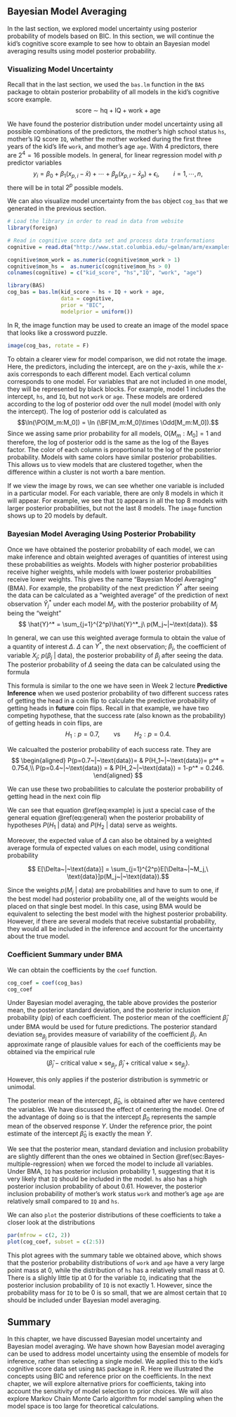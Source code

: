## Bayesian Model Averaging

In the last section, we explored model uncertainty using posterior probability of models based on BIC. In this section, we will continue the kid's cognitive score example to see how to obtain an Bayesian model averaging results using model posterior probability.

### Visualizing Model Uncertainty

Recall that in the last section, we used the `bas.lm` function in the `BAS` package to obtain posterior probability of all models in the kid's cognitive score example. 
$$ \text{score} ~\sim~ \text{hq} + \text{IQ} + \text{work} + \text{age} $$

We have found the posterior distribution under model uncertainty using all possible combinations of the predictors, the mother's high school status `hs`, mother's IQ score `IQ`, whether the mother worked during the first three years of the kid's life `work`, and mother's age `age`. With 4 predictors, there are $2^4 = 16$ possible models. In general, for linear regression model with $p$ predictor variables
$$ y_i = \beta_0+\beta_1(x_{p,i}-\bar{x}) + \cdots + \beta_p(x_{p,i}-\bar{x}_p)+\epsilon_i,\qquad i = 1, \cdots,n,$$
there will be in total $2^p$ possible models.

We can also visualize model uncertainty from the `bas` object `cog_bas` that we generated in the previous section. 

```r
# Load the library in order to read in data from website
library(foreign)    

# Read in cognitive score data set and process data tranformations
cognitive = read.dta("http://www.stat.columbia.edu/~gelman/arm/examples/child.iq/kidiq.dta")

cognitive$mom_work = as.numeric(cognitive$mom_work > 1)
cognitive$mom_hs =  as.numeric(cognitive$mom_hs > 0)
colnames(cognitive) = c("kid_score", "hs","IQ", "work", "age")

library(BAS)
cog_bas = bas.lm(kid_score ~ hs + IQ + work + age, 
                 data = cognitive,
                 prior = "BIC",
                 modelprior = uniform())
```

In R, the image function may be used to create an image of the model space that looks like a crossword puzzle. 
```r
image(cog_bas, rotate = F)
```

To obtain a clearer view for model comparison, we did not rotate the image. Here, the predictors, including the intercept, are on the $y$-axis, while the $x$-axis corresponds to each different model. Each vertical column corresponds to one model. For variables that are not included in one model, they will be represented by black blocks. For example, model 1 includes the intercept, `hs`, and `IQ`, but not `work` or `age`. These models are ordered according to the log of posterior odd over the null model (model with only the intercept). The log of posterior odd is calculated as
$$\ln(\PO[M_m:M_0]) = \ln (\BF[M_m:M_0]\times \Odd[M_m:M_0]).$$ 
Since we assing same prior probability for all models, $\text{O}[M_m:M_0] = 1$ and therefore, the log of posterior odd is the same as the log of the Bayes factor. The color of each column is proportional to the log of the posterior probability. Models with same colors have similar posterior probabilities. This allows us to view models that are clustered together, when the difference within a cluster is not worth a bare mention.

If we view the image by rows, we can see whether one variable is included in a particular model. For each variable, there are only 8 models in which it will appear. For example, we see that `IQ` appears in all the top 8 models with larger posterior probabilities, but not the last 8 models. The `image` function shows up to 20 models by default.

### Bayesian Model Averaging Using Posterior Probability

Once we have obtained the posterior probability of each model, we can make inference and obtain weighted averages of quantities of interest using these probabilities as weights. Models with higher posterior probabilities receive higher weights, while models with lower posterior probabilities receive lower weights. This gives the name "Bayesian  Model Averaging" (BMA). For example, the probability of the next prediction $\hat{Y}^*$ after seeing the data can be calculated as a "weighted average" of the prediction of next observation $\hat{Y}^*_j$ under each model $M_j$, with the posterior probability of $M_j$ being the "weight"
$$ \hat{Y}^* = \sum_{j=1}^{2^p}\hat{Y}^*_j\ p(M_j~|~\text{data}). $$

In general, we can use this weighted average formula to obtain the value of a quantity of interest $\Delta$. $\Delta$ can $Y^*$, the next observation; $\beta_j$, the coefficient of variable $X_j$; $p(\beta_j~|~\text{data})$, the posterior probability of $\beta_j$ after seeing the data. The posterior probability of $\Delta$ seeing the data can be calculated using the formula

\begin{equation} 
p(\Delta~|~\text{data}) = \sum_{j=1}^{2^p}p(\Delta~|~ M_j,\ \text{data})p(M_j~|~\text{data}).
(\#eq:general)
\end{equation}

This formula is similar to the one we have seen in Week 2 lecture **Predictive Inference** when we used posterior probability of two different success rates of getting the head in a coin flip to calculate the predictive probability of getting heads in **future** coin flips. Recall in that example, we have two competing hypothese, that the success rate (also known as the probability) of getting heads in coin flips, are
$$ H_1: p = 0.7,\qquad \text{vs}\qquad H_2: p=0.4.$$

We calcualted the posterior probability of each success rate. They are
$$ 
\begin{aligned}
P(p=0.7~|~\text{data})= & P(H_1~|~\text{data})= p^* = 0.754,\\
P(p=0.4~|~\text{data}) = & P(H_2~|~\text{data}) = 1-p^* = 0.246.
\end{aligned}
$$

We can use these two probabilities to calculate the posterior probability of getting head in the next coin flip
\begin{equation}
P(\text{head}~|~\text{data}) = P(\text{head}~|~H_1,\text{data})P(H_1~|~\text{data}) + P(\text{head}~|~H_2,\text{data})P(H_2~|~\text{data}).
(\#eq:example)
\end{equation}

We can see that equation \@ref(eq:example) is just a special case of the general equation \@ref(eq:general) when the posterior probability of hypotheses $P(H_1~|~\text{data})$ and $P(H_2~|~\text{data})$ serve as weights.

Moreover, the expected value of $\Delta$ can also be obtained by a weighted average formula of expected values on each model, using conditional probability

$$ E[\Delta~|~\text{data}] = \sum_{j=1}^{2^p}E[\Delta~|~M_j,\ \text{data}]p(M_j~|~\text{data}).$$


Since the weights $p(M_j~|~\text{data})$ are probabilities and have to sum to one, if the best model had posterior probability one, all of the weights would be placed on that single best model. In this case, using BMA would be equivalent to selecting the best model with the highest posterior probability. However, if there are several models that receive substantial probability, they would all be included in the inference and account for the uncertainty about the true model. 

### Coefficient Summary under BMA

We can obtain the coefficients by the `coef` function. 

```r
cog_coef = coef(cog_bas)
cog_coef
```

Under Bayesian model averaging, the table above provides the posterior mean, the posterior standard deviation, and the posterior inclusion probability (pip) of each coefficient. The posterior mean of the coefficient $\hat{\beta}_j$ under BMA would be used for future predictions. The posterior standard deviation $\text{se}_{\beta_j}$ provides measure of variability of the coefficient $\beta_j$. An approximate range of plausible values for each of the coefficients may be obtained via the empirical rule
$$ (\hat{\beta}_j-\text{critical value}\times \text{se}_{\beta_j},\  \hat{\beta}_j+\text{critical value}\times \text{se}_{\beta_j}).$$

However, this only applies if the posterior distribution is symmetric or unimodal. 

The posterior mean of the intercept, $\hat{\beta}_0$, is obtained after we have centered the variables. We have discussed the effect of centering the model. One of the advantage of doing so is that the intercept $\beta_0$ represents the sample mean of the observed response $Y$. Under the reference prior, the point estimate of the intercept $\hat{\beta}_0$ is exactly the mean $\bar{Y}$.

We see that the posterior mean, standard deviation and inclusion probability are slightly different than the ones we obtained in Section \@ref(sec:Bayes-multiple-regression) when we forced the model to include all variables. Under BMA, `IQ` has posterior inclusion probability 1, suggesting that it is very likely that `IQ` should be included in the model. `hs` also has a high posterior inclusion probability of about 0.61. However, the posterior inclusion probability of mother's work status `work` and mother's age `age` are relatively small compared to `IQ` and `hs`.

We can also `plot` the posterior distributions of these coefficients to take a closer look at the distributions
```r
par(mfrow = c(2, 2))
plot(cog_coef, subset = c(2:5))
```


This plot agrees with the summary table we obtained above, which shows that the posterior probability distributions of `work` and `age` have a very large point mass at 0, while the distribution of `hs` has a relatively small mass at 0. There is a slighly little tip at 0 for the variable `IQ`, indicating that the posterior inclusion probability of `IQ` is not exactly 1. However, since the probability mass for `IQ` to be 0 is so small, that we are almost certain that `IQ` should be included under Bayesian model averaging.

## Summary

In this chapter, we have discussed Bayesian model uncertainty and Bayesian model averaging. We have shown how Bayesian model averaging can be used to address model uncertainty using the ensemble of models for inference, rather than selecting a single model. We applied this to the kid's cognitive score data set using `BAS` package in R. Here we illustrated the concepts using BIC and reference prior on the coefficients. In the next chapter, we will explore alternative priors for coefficients, taking into account the sensitivity of model selection to prior choices. We will also explore Markov Chain Monte Carlo algorithm for model sampling when the model space is too large for theoretical calculations.

